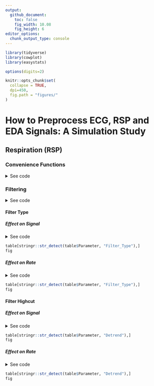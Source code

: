```yaml
---
output: 
  github_document:
    toc: false
    fig_width: 10.08
    fig_height: 6
editor_options: 
  chunk_output_type: console
---
```



```r
library(tidyverse)
library(cowplot)
library(easystats)

options(digits=2)

knitr::opts_chunk$set(
  collapse = TRUE,
  dpi=450,
  fig.path = "figures/"
)
```

# How to Preprocess ECG, RSP and EDA Signals: A Simulation Study



## Respiration (RSP)

### Convenience Functions

<details><summary>See code</summary>
<p>
```r
plot_effectnoise <- function(df){
  
  geoms <- function(p){
    p + 
      geom_point2(size=2, alpha=0.1) +
      theme_modern() +
      scale_color_viridis_d(guide=FALSE)
  }
  
  # fig1 <- geoms(ggplot(df, aes(x = Noise_Frequency, y = Difference_Rate_Mean, color=Noise_Amplitude)))
  fig2 <- geoms(ggplot(df, aes(x = Noise_Amplitude, y = Difference_Rate_Mean, color=Noise_Frequency)))
  # fig3 <- geoms(ggplot(df, aes(x = Noise_Frequency, y = Difference_Cleaned_Mean, color=Noise_Amplitude)))
  fig4 <- geoms(ggplot(df, aes(x = Noise_Amplitude, y = Difference_Cleaned_Mean, color=Noise_Frequency)))
  
  # cowplot::plot_grid(fig1, fig2, fig3, fig4, nrow=2)
  cowplot::plot_grid(fig2, fig4)
}
```
</p>
</details>



### Filtering

<details><summary>See code</summary>
<p>
```r
df <- read.csv("data_RSP_filtering.csv") %>% 
  mutate(Filter_Bandpass = paste0(insight::format_value(Filter_Low), ", ", insight::format_value(Filter_High)))

plot_effectnoise(df)
```
</p>
</details>


#### Filter Type

##### Effect on Signal
<details><summary>See code</summary>
<p>
```r
data <- select(df, Difference_Cleaned_Mean, Filter_Type, Filter_Bandpass)
model <- lm(Difference_Cleaned_Mean ~ Filter_Type * Filter_Bandpass, data=data[complete.cases(data),])

table <- model %>%
  parameters::model_parameters()

fig <- model %>% 
  estimate_means() %>% 
  ggplot(aes(x = Filter_Type, y = Mean, color=Filter_Bandpass)) +
  geom_line(aes(group=Filter_Bandpass), position = position_dodge(width = 0.2)) +
  # geom_pointrange(aes(ymin=CI_low, ymax=CI_high), position = position_dodge(width = 0.2)) +
  theme_modern() +
  ylab("Mean Difference") +
  theme(axis.text.x = element_text(angle = 45, hjust=1))
```
</p>
</details>
```r
table[stringr::str_detect(table$Parameter, "Filter_Type"),]
fig
```



##### Effect on Rate
<details><summary>See code</summary>
<p>
```r
model <- lm(Difference_Rate_Mean ~ Filter_Type + (poly(Noise_Amplitude, 2) * poly(Noise_Frequency, 2)), data=df) 

table <- model %>%
  parameters::model_parameters()

fig <- model %>% 
  estimate_means() %>% 
  ggplot(aes(x = Filter_Type, y = Mean)) +
  geom_line(aes(group=1), position = position_dodge(width = 0.2)) +
  geom_pointrange(aes(ymin=CI_low, ymax=CI_high), position = position_dodge(width = 0.2)) +
  theme_modern() +
  ylab("Mean Difference")
```
</p>
</details>
```r
table[stringr::str_detect(table$Parameter, "Filter_Type"),]
fig
```

#### Filter Highcut

##### Effect on Signal
<details><summary>See code</summary>
<p>
```r
model <- lm(Difference_Cleaned_Mean ~ Filter_Type * Filter_High + (poly(Noise_Amplitude, 2) * poly(Noise_Frequency, 2)), data=df) 

table <- model %>%
  parameters::model_parameters()

fig <- model %>% 
  estimate_link(target=c("Filter_Type", "Filter_High")) %>% 
  ggplot(aes(x = Filter_High, y = Predicted, color=Filter_Type)) +
  geom_line(aes(group=Filter_Type), position = position_dodge(width = 0.2)) +
  # geom_pointrange(aes(ymin=CI_low, ymax=CI_high), position = position_dodge(width = 0.2)) +
  theme_modern() +
  ylab("Mean Difference")
```
</p>
</details>
```r
table[stringr::str_detect(table$Parameter, "Detrend"),]
fig
```



##### Effect on Rate
<details><summary>See code</summary>
<p>
```r
model <- lm(Difference_Rate_Mean ~ Filter_Type * Filter_High + (poly(Noise_Amplitude, 2) * poly(Noise_Frequency, 2)), data=df) 

table <- model %>%
  parameters::model_parameters()

fig <- model %>% 
  estimate_link(target=c("Filter_Type", "Filter_High")) %>% 
  ggplot(aes(x = Filter_High, y = Predicted, color=Filter_Type)) +
  geom_line(aes(group=Filter_Type), position = position_dodge(width = 0.2)) +
  # geom_pointrange(aes(ymin=CI_low, ymax=CI_high), position = position_dodge(width = 0.2)) +
  theme_modern() +
  ylab("Mean Difference")
```
</p>
</details>
```r
table[stringr::str_detect(table$Parameter, "Detrend"),]
fig
```
